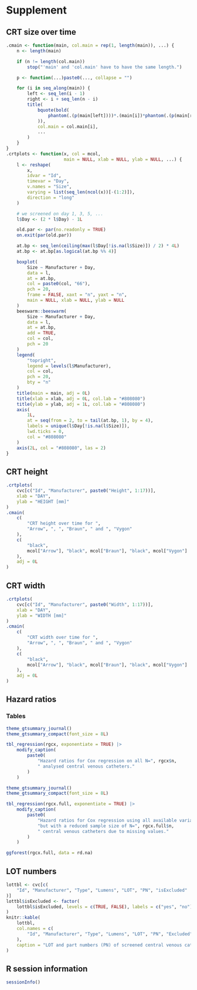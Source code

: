 # Supplement

## CRT size over time

```r
.cmain <- function(main, col.main = rep(1, length(main)), ...) {
    n <- length(main)

    if (n != length(col.main))
        stop("'main' and 'col.main' have to have the same length.")

    p <- function(...)paste0(..., collapse = "")

    for (i in seq_along(main)) {
        left <- seq_len(i - 1)
        right <- i + seq_len(n - i)
        title(
            bquote(bold(
                phantom(.(p(main[left])))*.(main[i])*phantom(.(p(main[right])))
            )),
            col.main = col.main[i],
            ...
        )
    }
}
.crtplots <- function(x, col = mcol,
                      main = NULL, xlab = NULL, ylab = NULL, ...) {
    l <- reshape(
        x,
        idvar = "Id",
        timevar = "Day",
        v.names = "Size",
        varying = list(seq_len(ncol(x))[-(1:2)]),
        direction = "long"
    )

    # we screened on day 1, 3, 5, ...
    l$Day <- (2 * l$Day) - 1L

    old.par <- par(no.readonly = TRUE)
    on.exit(par(old.par))

    at.bp <- seq_len(ceiling(max(l$Day[!is.na(l$Size)]) / 2) * 4L)
    at.bp <- at.bp[as.logical(at.bp %% 4)]

    boxplot(
        Size ~ Manufacturer + Day,
        data = l,
        at = at.bp,
        col = paste0(col, "66"),
        pch = 20,
        frame = FALSE, xaxt = "n", yaxt = "n",
        main = NULL, xlab = NULL, ylab = NULL
    )
    beeswarm::beeswarm(
        Size ~ Manufacturer + Day,
        data = l,
        at = at.bp,
        add = TRUE,
        col = col,
        pch = 20
    )
    legend(
        "topright",
        legend = levels(l$Manufacturer),
        col = col,
        pch = 20,
        bty = "n"
    )
    title(main = main, adj = 0L)
    title(xlab = xlab, adj = 0L, col.lab = "#808080")
    title(ylab = ylab, adj = 1L, col.lab = "#808080")
    axis(
        1L,
        at = seq(from = 2, to = tail(at.bp, 1), by = 4),
        labels = unique(l$Day[!is.na(l$Size)]),
        lwd.ticks = 0,
        col = "#808080"
    )
    axis(2L, col = "#808080", las = 2)
}
```

## CRT height

```r
.crtplots(
    cvc[c("Id", "Manufacturer", paste0("Height", 1:17))],
    xlab = "DAY",
    ylab = "HEIGHT [mm]"
)
.cmain(
    c(
        "CRT height over time for ",
        "Arrow", ", ", "Braun", " and ", "Vygon"
    ),
    c(
        "black",
        mcol["Arrow"], "black", mcol["Braun"], "black", mcol["Vygon"]
    ),
    adj = 0L
)
```

## CRT width

```r
.crtplots(
    cvc[c("Id", "Manufacturer", paste0("Width", 1:17))],
    xlab = "DAY",
    ylab = "WIDTH [mm]"
)
.cmain(
    c(
        "CRT width over time for ",
        "Arrow", ", ", "Braun", " and ", "Vygon"
    ),
    c(
        "black",
        mcol["Arrow"], "black", mcol["Braun"], "black", mcol["Vygon"]
    ),
    adj = 0L
)
```

## Hazard ratios

### Tables

```r
theme_gtsummary_journal()
theme_gtsummary_compact(font_size = 8L)

tbl_regression(rgcx, exponentiate = TRUE) |>
    modify_caption(
        paste0(
            "Hazard ratios for Cox regression on all N=", rgcx$n,
            " analysed central venous catheters."
        )
    )
```

```r
theme_gtsummary_journal()
theme_gtsummary_compact(font_size = 8L)

tbl_regression(rgcx.full, exponentiate = TRUE) |>
    modify_caption(
        paste0(
            "Hazard ratios for Cox regression using all available variables ",
            "but with a reduced sample size of N=", rgcx.full$n,
            " central venous catheters due to missing values."
        )
    )
```

```r
ggforest(rgcx.full, data = rd.na)
```

## LOT numbers

```r
lottbl <- cvc[c(
    "Id", "Manufacturer", "Type", "Lumens", "LOT", "PN", "isExcluded"
)]
lottbl$isExcluded <- factor(
    lottbl$isExcluded, levels = c(TRUE, FALSE), labels = c("yes", "no")
)
knitr::kable(
    lottbl,
    col.names = c(
        "Id", "Manufacturer", "Type", "Lumens", "LOT", "PN", "Excluded"
    ),
    caption = "LOT and part numbers (PN) of screened central venous catheters."
)
```

## R session information

```r
sessionInfo()
```
